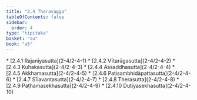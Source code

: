 ```yaml
---
title: "2.4 Theravagga"
tableOfContents: false
sidebar:
  order: 4
type: "tipitaka"
basket: "su"
book: "a5"
---
```



<DynamicBreadcrumb />



<TableOfContents book="a5" section="2.4">
* [2.4.1 Rajanīyasutta](2-4/2-4-1)
* [2.4.2 Vītarāgasutta](2-4/2-4-2)
* [2.4.3 Kuhakasutta](2-4/2-4-3)
* [2.4.4 Assaddhasutta](2-4/2-4-4)
* [2.4.5 Akkhamasutta](2-4/2-4-5)
* [2.4.6 Paṭisambhidāpattasutta](2-4/2-4-6)
* [2.4.7 Sīlavantasutta](2-4/2-4-7)
* [2.4.8 Therasutta](2-4/2-4-8)
* [2.4.9 Paṭhamasekhasutta](2-4/2-4-9)
* [2.4.10 Dutiyasekhasutta](2-4/2-4-10)
</TableOfContents>